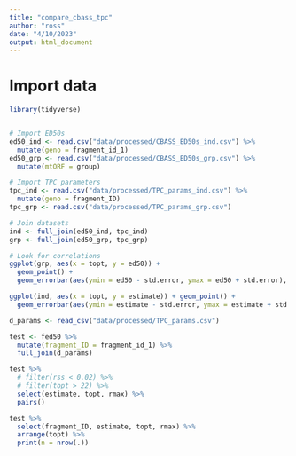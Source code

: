 ```yaml
---
title: "compare_cbass_tpc"
author: "ross"
date: "4/10/2023"
output: html_document
---
```


# Import data

```r
library(tidyverse)


# Import ED50s
ed50_ind <- read.csv("data/processed/CBASS_ED50s_ind.csv") %>%
  mutate(geno = fragment_id_1)
ed50_grp <- read.csv("data/processed/CBASS_ED50s_grp.csv") %>%
  mutate(mtORF = group)

# Import TPC parameters
tpc_ind <- read.csv("data/processed/TPC_params_ind.csv") %>%
  mutate(geno = fragment_ID)
tpc_grp <- read.csv("data/processed/TPC_params_grp.csv")

# Join datasets
ind <- full_join(ed50_ind, tpc_ind)
grp <- full_join(ed50_grp, tpc_grp)
```

```r
# Look for correlations
ggplot(grp, aes(x = topt, y = ed50)) +
  geom_point() +
  geom_errorbar(aes(ymin = ed50 - std.error, ymax = ed50 + std.error), width = 0.1)

ggplot(ind, aes(x = topt, y = estimate)) + geom_point() +
  geom_errorbar(aes(ymin = estimate - std.error, ymax = estimate + std.error))
```


```r
d_params <- read_csv("data/processed/TPC_params.csv")

test <- fed50 %>%
  mutate(fragment_ID = fragment_id_1) %>%
  full_join(d_params)

test %>%
  # filter(rss < 0.02) %>%
  # filter(topt > 22) %>%
  select(estimate, topt, rmax) %>%
  pairs()

test %>%
  select(fragment_ID, estimate, topt, rmax) %>%
  arrange(topt) %>%
  print(n = nrow(.))
```